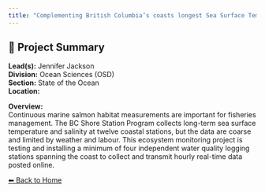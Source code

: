 ```yaml
---
title: "Complementing British Columbia’s coasts longest Sea Surface Temperature and Salinity records with 21st century technology to monitor a changing climate."
---
```


## 🧬 Project Summary

**Lead(s):** Jennifer Jackson  
**Division:** Ocean Sciences (OSD)  
**Section:** State of the Ocean  
**Location:**   

**Overview:**  
Continuous marine salmon habitat measurements are important for fisheries management. The BC Shore Station Program collects long-term sea surface temperature and salinity at twelve coastal stations, but the data are coarse and limited by weather and labour. This ecosystem monitoring project is testing and installing a minimum of four independent water quality logging stations spanning the coast to collect and transmit hourly real-time data posted online.

[⬅ Back to Home](../index.qmd)
